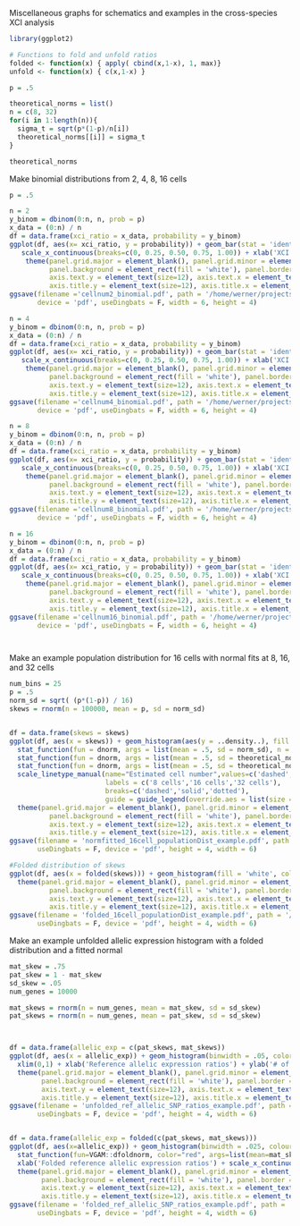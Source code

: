 

Miscellaneous graphs for schematics and examples in the cross-species XCI analysis

```r
library(ggplot2)


```


```r
# Functions to fold and unfold ratios 
folded <- function(x) { apply( cbind(x,1-x), 1, max)} 
unfold <- function(x) { c(x,1-x) } 

```

```r
p = .5

theoretical_norms = list()
n = c(8, 32)
for(i in 1:length(n)){ 
  sigma_t = sqrt(p*(1-p)/n[i])
  theoretical_norms[[i]] = sigma_t
}

theoretical_norms
```


Make binomial distributions from 2, 4, 8, 16 cells


```r

p = .5

n = 2
y_binom = dbinom(0:n, n, prob = p)
x_data = (0:n) / n
df = data.frame(xci_ratio = x_data, probability = y_binom)
ggplot(df, aes(x= xci_ratio, y = probability)) + geom_bar(stat = 'identity', width = .125, color = 'black')  +
   scale_x_continuous(breaks=c(0, 0.25, 0.50, 0.75, 1.00)) + xlab('XCI ratio') + ylab('probability') +
    theme(panel.grid.major = element_blank(), panel.grid.minor = element_blank(), 
          panel.background = element_rect(fill = 'white'), panel.border = element_rect(color = "black", fill=NA),  
          axis.text.y = element_text(size=12), axis.text.x = element_text(size=12),
          axis.title.y = element_text(size=12), axis.title.x = element_text(size=12)) 
ggsave(filename ='cellnum2_binomial.pdf', path = '/home/werner/projects/cross_species_XCI/code/graphs/schematic_plots/', 
       device = 'pdf', useDingbats = F, width = 6, height = 4)

n = 4
y_binom = dbinom(0:n, n, prob = p)
x_data = (0:n) / n
df = data.frame(xci_ratio = x_data, probability = y_binom)
ggplot(df, aes(x= xci_ratio, y = probability)) + geom_bar(stat = 'identity', width = .125, color = 'black')  +
   scale_x_continuous(breaks=c(0, 0.25, 0.50, 0.75, 1.00)) + xlab('XCI ratio') + ylab('probability') +
    theme(panel.grid.major = element_blank(), panel.grid.minor = element_blank(), 
          panel.background = element_rect(fill = 'white'), panel.border = element_rect(color = "black", fill=NA),  
          axis.text.y = element_text(size=12), axis.text.x = element_text(size=12),
          axis.title.y = element_text(size=12), axis.title.x = element_text(size=12)) 
ggsave(filename ='cellnum4_binomial.pdf', path = '/home/werner/projects/cross_species_XCI/code/graphs/schematic_plots/', 
       device = 'pdf', useDingbats = F, width = 6, height = 4)

n = 8
y_binom = dbinom(0:n, n, prob = p)
x_data = (0:n) / n
df = data.frame(xci_ratio = x_data, probability = y_binom)
ggplot(df, aes(x= xci_ratio, y = probability)) + geom_bar(stat = 'identity', width = .112, color = 'black')  +
   scale_x_continuous(breaks=c(0, 0.25, 0.50, 0.75, 1.00)) + xlab('XCI ratio') + ylab('probability') +
    theme(panel.grid.major = element_blank(), panel.grid.minor = element_blank(), 
          panel.background = element_rect(fill = 'white'), panel.border = element_rect(color = "black", fill=NA),  
          axis.text.y = element_text(size=12), axis.text.x = element_text(size=12),
          axis.title.y = element_text(size=12), axis.title.x = element_text(size=12)) 
ggsave(filename ='cellnum8_binomial.pdf', path = '/home/werner/projects/cross_species_XCI/code/graphs/schematic_plots/', 
       device = 'pdf', useDingbats = F, width = 6, height = 4)

n = 16
y_binom = dbinom(0:n, n, prob = p)
x_data = (0:n) / n
df = data.frame(xci_ratio = x_data, probability = y_binom)
ggplot(df, aes(x= xci_ratio, y = probability)) + geom_bar(stat = 'identity', width = .056, color = 'black')  +
   scale_x_continuous(breaks=c(0, 0.25, 0.50, 0.75, 1.00)) + xlab('XCI ratio') + ylab('probability') +
    theme(panel.grid.major = element_blank(), panel.grid.minor = element_blank(), 
          panel.background = element_rect(fill = 'white'), panel.border = element_rect(color = "black", fill=NA),  
          axis.text.y = element_text(size=12), axis.text.x = element_text(size=12),
          axis.title.y = element_text(size=12), axis.title.x = element_text(size=12)) 
ggsave(filename ='cellnum16_binomial.pdf', path = '/home/werner/projects/cross_species_XCI/code/graphs/schematic_plots/', 
       device = 'pdf', useDingbats = F, width = 6, height = 4)




```

Make an example population distribution for 16 cells with normal fits at 8, 16, and 32 cells
```r
num_bins = 25
p = .5
norm_sd = sqrt( (p*(1-p)) / 16)
skews = rnorm(n = 100000, mean = p, sd = norm_sd)


df = data.frame(skews = skews)
ggplot(df, aes(x = skews)) + geom_histogram(aes(y = ..density..), fill = 'white', color = 'grey50', binwidth = 1/num_bins) + xlim(0,1) +
  stat_function(fun = dnorm, args = list(mean = .5, sd = norm_sd), n = num_bins, size = 1, aes(linetype = 'solid')) +
  stat_function(fun = dnorm, args = list(mean = .5, sd = theoretical_norms[[1]]), n = num_bins, size = 1, alpha = .5, aes(linetype = 'dashed')) +
  stat_function(fun = dnorm, args = list(mean = .5, sd = theoretical_norms[[2]]), n = num_bins, size = 1, alpha = .5, aes(linetype = 'dotted')) + 
  scale_linetype_manual(name="Estimated cell number",values=c('dashed','solid','dotted'),
                        labels = c('8 cells','16 cells','32 cells'),
                        breaks=c('dashed','solid','dotted'), 
                        guide = guide_legend(override.aes = list(size = c(.5, .5, 2)))) +
  theme(panel.grid.major = element_blank(), panel.grid.minor = element_blank(), 
          panel.background = element_rect(fill = 'white'), panel.border = element_rect(color = "black", fill=NA, size=1),  
          axis.text.y = element_text(size=12), axis.text.x = element_text(size=12),
          axis.title.y = element_text(size=12), axis.title.x = element_text(size=12)) 
ggsave(filename = 'normfitted_16cell_populationDist_example.pdf', path = '/home/werner/projects/cross_species_XCI/code/graphs/schematic_plots/', 
       useDingbats = F, device = 'pdf', height = 4, width = 6)

#Folded distribution of skews
ggplot(df, aes(x = folded(skews))) + geom_histogram(fill = 'white', color = 'grey50', binwidth = 1/num_bins) + xlim(.5,1) +
  theme(panel.grid.major = element_blank(), panel.grid.minor = element_blank(), 
          panel.background = element_rect(fill = 'white'), panel.border = element_rect(color = "black", fill=NA, size=1),  
          axis.text.y = element_text(size=12), axis.text.x = element_text(size=12),
          axis.title.y = element_text(size=12), axis.title.x = element_text(size=12)) 
ggsave(filename = 'folded_16cell_populationDist_example.pdf', path = '/home/werner/projects/cross_species_XCI/code/graphs/schematic_plots/', 
       useDingbats = F, device = 'pdf', height = 4, width = 6)


```


Make an example unfolded allelic expression histogram with a folded distribution and a fitted normal

```r
mat_skew = .75
pat_skew = 1 - mat_skew
sd_skew = .05
num_genes = 10000

mat_skews = rnorm(n = num_genes, mean = mat_skew, sd = sd_skew)
pat_skews = rnorm(n = num_genes, mean = pat_skew, sd = sd_skew)



df = data.frame(allelic_exp = c(pat_skews, mat_skews))
ggplot(df, aes(x = allelic_exp)) + geom_histogram(binwidth = .05, color = 'black', fill = 'cyan3') + geom_vline(xintercept = .5, color = 'red', linetype = 'dashed', size = 2) +
  xlim(0,1) + xlab('Reference allelic expression ratios') + ylab('# of SNPs') +
  theme(panel.grid.major = element_blank(), panel.grid.minor = element_blank(), 
        panel.background = element_rect(fill = 'white'), panel.border = element_rect(color = "black", fill=NA, size=1),  
        axis.text.y = element_text(size=12), axis.text.x = element_text(size=12),
        axis.title.y = element_text(size=12), axis.title.x = element_text(size=12)) 
ggsave(filename = 'unfolded_ref_allelic_SNP_ratios_example.pdf', path = '/home/werner/projects/cross_species_XCI/code/graphs/schematic_plots/', 
       useDingbats = F, device = 'pdf', height = 4, width = 6)


df = data.frame(allelic_exp = folded(c(pat_skews, mat_skews)))
ggplot(df, aes(x=allelic_exp)) + geom_histogram(binwidth = .025, colour="black", fill = 'white', aes(y=..density..)) + geom_vline(xintercept = .5, linetype="dashed", color = "red", size=2) +
  stat_function(fun=VGAM::dfoldnorm, color="red", args=list(mean=mat_skew, sd=sd_skew), size = 1) +
  xlab('Folded reference allelic expression ratios') + scale_x_continuous(limits = c(.499, 1.01)) + 
  theme(panel.grid.major = element_blank(), panel.grid.minor = element_blank(), 
        panel.background = element_rect(fill = 'white'), panel.border = element_rect(color = "black", fill=NA, size=1),  
        axis.text.y = element_text(size=12), axis.text.x = element_text(size=12),
        axis.title.y = element_text(size=12), axis.title.x = element_text(size=12)) 
ggsave(filename = 'folded_ref_allelic_SNP_ratios_example.pdf', path = '/home/werner/projects/cross_species_XCI/code/graphs/schematic_plots/', 
       useDingbats = F, device = 'pdf', height = 4, width = 6)


```


















